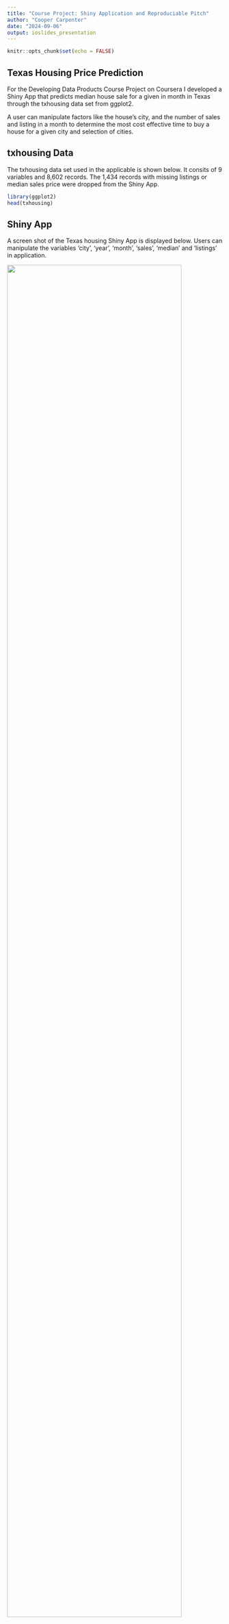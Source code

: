 ```yaml
---
title: "Course Project: Shiny Application and Reproduciable Pitch"
author: "Cooper Carpenter"
date: "2024-09-06"
output: ioslides_presentation
---
```


```r
knitr::opts_chunk$set(echo = FALSE)
```

## Texas Housing Price Prediction

For the Developing Data Products Course Project on Coursera I developed a Shiny App that predicts median house sale for a given in month in Texas through the txhousing data set from ggplot2. 

A user can manipulate factors like the house's city, and the number of sales and listing in a month to determine the most cost effective time to buy a house for a given city and selection of cities. 

## txhousing Data

The txhousing data set used in the applicable is shown below. It consits of 9 variables and 8,602 records. The 1,434 records with missing listings or median sales price were dropped from the Shiny App. 

```r
library(ggplot2)
head(txhousing)
```

## Shiny App

A screen shot of the Texas housing Shiny App is displayed below. Users can manipulate the variables 'city', 'year', 'month', 'sales', 'median' and 'listings' in application.


![](figures/ShinyApp Screenshot.png){width=90%}

## Link to Application 

The Shiny App can be access through the following link:
<https://cooper-carpenter.shinyapps.io/TXHousingPricePrediction/>

The full GitHub repo can be accessed at:
<https://github.com/coopercarpenter/Data-Products-Course-Project>



